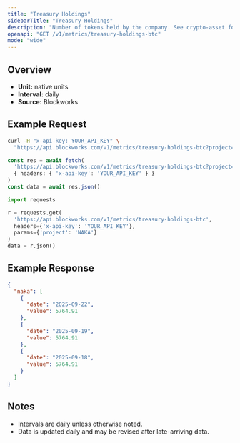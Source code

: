 ```yaml
---
title: "Treasury Holdings"
sidebarTitle: "Treasury Holdings"
description: "Number of tokens held by the company. See crypto-asset for asset indicator"
openapi: "GET /v1/metrics/treasury-holdings-btc"
mode: "wide"
---
```


## Overview

- **Unit:** native units
- **Interval:** daily
- **Source:** Blockworks

## Example Request

<CodeGroup>

```bash cURL
curl -H "x-api-key: YOUR_API_KEY" \
  "https://api.blockworks.com/v1/metrics/treasury-holdings-btc?project=NAKA"
```

```typescript TypeScript
const res = await fetch(
  'https://api.blockworks.com/v1/metrics/treasury-holdings-btc?project=NAKA',
  { headers: { 'x-api-key': 'YOUR_API_KEY' } }
)
const data = await res.json()
```

```python Python
import requests

r = requests.get(
  'https://api.blockworks.com/v1/metrics/treasury-holdings-btc',
  headers={'x-api-key': 'YOUR_API_KEY'},
  params={'project': 'NAKA'}
)
data = r.json()
```

</CodeGroup>

## Example Response

```json
{
  "naka": [
    {
      "date": "2025-09-22",
      "value": 5764.91
    },
    {
      "date": "2025-09-19",
      "value": 5764.91
    },
    {
      "date": "2025-09-18",
      "value": 5764.91
    }
  ]
}
```

## Notes
- Intervals are daily unless otherwise noted.
- Data is updated daily and may be revised after late-arriving data.